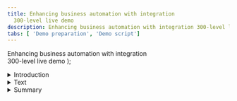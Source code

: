 ```yaml
---
title: Enhancing business automation with integration
  300-level live demo
description: Enhancing business automation with integration 300-level live demo
tabs: [ 'Demo preparation', 'Demo script']
---
```


  <span>
    Enhancing business automation with integration <br/> 300-level live demo
  </span> );



<span id="top"></span>

<details>
<summary>Introduction</summary>
<br/>

Today we will combine workflow and integration to streamline the customer data-gathering required to complete a new account opening process.  We’ll add application integration to an account opening process that has already been automated with workflow.

<br/>

We’ll see how integration capabilities enable seamless access to critical back-end systems regardless of location and complexity, simplifying access to the required data and transactions.  Business operations powered by workflow and integration increase productivity by automating access to disparate back-end systems.

<br/>

Let’s get started.

<br/>

**[Go to top](#top)**

</details>

<details>

<summary>Text</summary>

<br/>

| **1.1** | **Text** |
| :--- | :--- |
| **Narration** |  |
| **Action** &nbsp; 1.1.1 |  <br/><br/><img src="https://raw.githubusercontent.com/ibm-garage-tsa/platinum-demos/master/src/pages/300-enhancing-ba-with-integration/images/1-1-1.png" width="800" /> |

<br/>

| **1.2** | **Text** |
| :--- | :--- |
| **Narration** |  |
| **Action** &nbsp; 1.2.1 |  <br/><br/><img src="https://raw.githubusercontent.com/ibm-garage-tsa/platinum-demos/master/src/pages/300-enhancing-ba-with-integration/images/1-1-1.png" width="800" /> |

**[Go to top](#top)**

</details>

<details>

<summary>Summary</summary>

<br/>



<br/>

**[Go to top](#top)**

</details>
